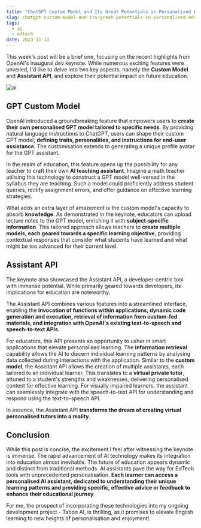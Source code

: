 ```yaml
---
title: "ChatGPT Custom Model and Its Great Potentials in Personalised Education"
slug: chatgpt-custom-model-and-its-great-potentials-in-personalised-education
tags:
  - ai
  - edtech
date: 2023-11-13
---
```


This week's post will be a brief one, focusing on the recent highlights from OpenAI's inaugural dev keynote. While numerous exciting features were unveiled, I'd like to delve into two key aspects, namely the **Custom Model** and **Assistant API**, and explore their potential impact on future education.

![ai](https://github.com/xmliszt/resources/blob/main/blogs/2023-11-13/1.png?raw=true)

## GPT Custom Model

OpenAI introduced a groundbreaking feature that empowers users to **create their own personalised GPT model tailored to specific needs**. By providing natural language instructions to ChatGPT, users can shape their custom GPT model, **defining traits, personalities, and instructions for end-user assistance**. The customisation extends to generating a unique profile avatar for the GPT assistant.

In the realm of education, this feature opens up the possibility for any teacher to craft their own **AI teaching assistant**. Imagine a math teacher utilising this technology to construct a GPT model well-versed in the syllabus they are teaching. Such a model could proficiently address student queries, rectify assignment errors, and offer guidance on effective learning strategies.

What adds an extra layer of amazement is the custom model's capacity to absorb **knowledge**. As demonstrated in the keynote, educators can upload lecture notes to the GPT model, enriching it with **subject-specific information**. This tailored approach allows teachers to **create multiple models, each geared towards a specific learning objective**, providing contextual responses that consider what students have learned and what might be too advanced for their current level.

## Assistant API

The keynote also showcased the Assistant API, a developer-centric tool with immense potential. While primarily geared towards developers, its implications for education are noteworthy.

The Assistant API combines various features into a streamlined interface, enabling the **invocation of functions within applications, dynamic code generation and execution, retrieval of information from custom-fed materials, and integration with OpenAI's existing text-to-speech and speech-to-text APIs**.

For educators, this API presents an opportunity to usher in smart applications that elevate personalised learning. The **information retrieval** capability allows the AI to discern individual learning patterns by analysing data collected during interactions with the application. Similar to the **custom model**, the Assistant API allows the creation of multiple assistants, each tailored to an individual learner. This translates to a **virtual private tutor**, attuned to a student's strengths and weaknesses, delivering personalised content for effective learning. For visually impaired learners, the assistant can seamlessly integrate with the speech-to-text API for understanding and respond using the text-to-speech API.

In essence, the Assistant API **transforms the dream of creating virtual personalised tutors into a reality**.

## Conclusion

While this post is concise, the excitement I feel after witnessing the keynote is immense. The rapid advancement of AI technology makes its integration into education almost inevitable. The future of education appears dynamic and distinct from traditional methods. AI assistants pave the way for EdTech tools with unprecedented personalisation. **Each learner can access a personalised AI assistant, dedicated to understanding their unique learning patterns and providing specific, effective advice or feedback to enhance their educational journey**.

For me, the prospect of incorporating these technologies into my ongoing development project - Taboo AI, is thrilling, as it promises to elevate English learning to new heights of personalisation and enjoyment!
